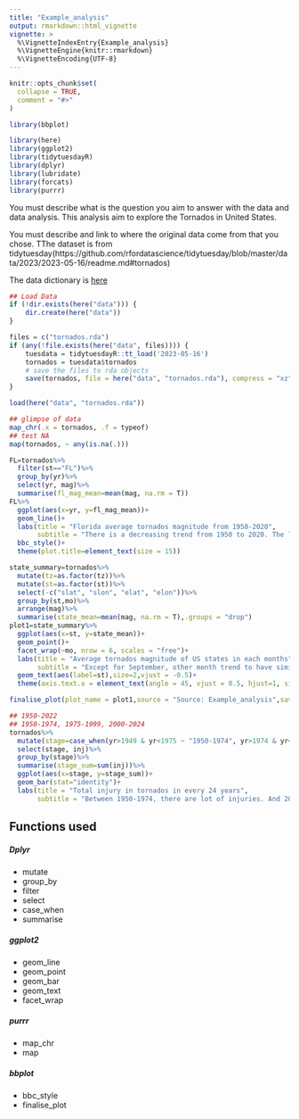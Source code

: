 ```yaml
---
title: "Example_analysis"
output: rmarkdown::html_vignette
vignette: >
  %\VignetteIndexEntry{Example_analysis}
  %\VignetteEngine{knitr::rmarkdown}
  %\VignetteEncoding{UTF-8}
---
```


```r
knitr::opts_chunk$set(
  collapse = TRUE,
  comment = "#>"
)
```

```r
library(bbplot)
```

```r
library(here)
library(ggplot2)
library(tidytuesdayR)
library(dplyr)
library(lubridate)
library(forcats)
library(purrr)
```

You must describe what is the question you aim to answer with the data and data analysis.
This analysis aim to explore the Tornados in United States. 

You must describe and link to where the original data come from that you chose.
TThe dataset is from tidytuesday(https://github.com/rfordatascience/tidytuesday/blob/master/data/2023/2023-05-16/readme.md#tornados)

The data dictionary is [here](https://github.com/rfordatascience/tidytuesday/blob/master/data/2023/2023-05-16/readme.md#data-dictionary)

```r
## Load Data
if (!dir.exists(here("data"))) {
    dir.create(here("data"))
}

files = c("tornados.rda")
if (any(!file.exists(here("data", files)))) {
    tuesdata = tidytuesdayR::tt_load('2023-05-16')
    tornados = tuesdata$tornados
    # save the files to rda objects
    save(tornados, file = here("data", "tornados.rda"), compress = "xz")
}

load(here("data", "tornados.rda"))

```

```r
## glimpse of data 
map_chr(.x = tornados, .f = typeof)
## test NA
map(tornados, ~ any(is.na(.)))
```

```r
FL=tornados%>%
  filter(st=="FL")%>%
  group_by(yr)%>%
  select(yr, mag)%>%
  summarise(fl_mag_mean=mean(mag, na.rm = T))
FL%>%
  ggplot(aes(x=yr, y=fl_mag_mean))+
  geom_line()+
  labs(title = "Florida average tornados magnitude from 1950-2020",
       subtitle = "There is a decreasing trend from 1950 to 2020. The lowest period is around 2000.",  x="years", y="average tornados magnitude", caption = "Chuyi Sun")+
  bbc_style()+
  theme(plot.title=element_text(size = 15))

```

```r
state_summary=tornados%>%
  mutate(tz=as.factor(tz))%>%
  mutate(st=as.factor(st))%>%
  select(-c("slat", "slon", "elat", "elon"))%>%
  group_by(st,mo)%>%
  arrange(mag)%>%
  summarise(state_mean=mean(mag, na.rm = T),.groups = "drop")
plot1=state_summary%>%
  ggplot(aes(x=st, y=state_mean))+
  geom_point()+
  facet_wrap(~mo, nrow = 6, scales = "free")+ 
  labs(title = "Average tornados magnitude of US states in each months",
       subtitle = "Except for September, other month trend to have similar average tornados magnitude. Alaska almost never have tornado", x="States", y="average tornados magnitude", caption = "Chuyi Sun")+
  geom_text(aes(label=st),size=2,vjust = -0.5)+
  theme(axis.text.x = element_text(angle = 45, vjust = 0.5, hjust=1, size = 5))

finalise_plot(plot_name = plot1,source = "Source: Example_analysis",save_filepath = "state_summary.png")
```


```r
## 1950-2022
## 1950-1974, 1975-1999, 2000-2024
tornados%>%
  mutate(stage=case_when(yr>1949 & yr<1975 ~ "1950-1974", yr>1974 & yr<2000 ~ "1975-1999",yr>1999 & yr<2025 ~ "2000-2024"))%>%
  select(stage, inj)%>%
  group_by(stage)%>%
  summarise(stage_sum=sum(inj))%>%
  ggplot(aes(x=stage, y=stage_sum))+
  geom_bar(stat="identity")+
  labs(title = "Total injury in tornados in every 24 years",
       subtitle = "Between 1950-1974, there are lot of injuries. And 2000-2024 has the lowest injuries", x="States", y="average tornados magnitude", caption = "Chuyi Sun")

```


## Functions used 

##### Dplyr  

* mutate
* group_by
* filter
* select
* case_when
* summarise


##### ggplot2  

* geom_line
* geom_point
* geom_bar
* geom_text
* facet_wrap

##### purrr 

* map_chr
* map 

##### bbplot  
* bbc_style
* finalise_plot




